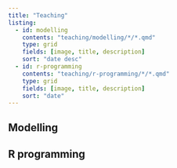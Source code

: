 ```yaml
---
title: "Teaching"
listing: 
  - id: modelling
    contents: "teaching/modelling/*/*.qmd"
    type: grid
    fields: [image, title, description]
    sort: "date desc"
  - id: r-programming
    contents: "teaching/r-programming/*/*.qmd"
    type: grid
    fields: [image, title, description]
    sort: "date"
---
```


## Modelling

:::{#modelling}
:::

## R programming

:::{#r-programming}
:::
